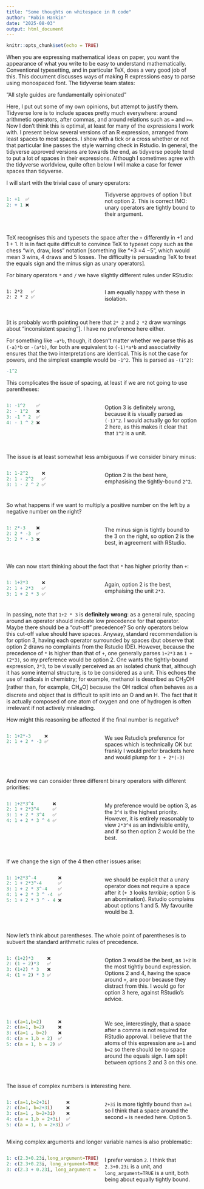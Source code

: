 ```yaml
---
title: "Some thoughts on whitespace in R code"
author: "Robin Hankin"
date: "2025-08-03"
output: html_document
---
```


```r
knitr::opts_chunk$set(echo = TRUE)
```
<style>
  .col2 {
    columns: 2 200px;         /* number of columns and width in pixels*/
    -webkit-columns: 2 200px; /* chrome, safari */
    -moz-columns: 2 200px;    /* firefox */
  }
  
  .col-break {
    break-before: column;       /* modern browsers */
    -webkit-column-break-before: always; /* Safari/Chrome */
    -moz-column-break-before: always;    /* Firefox */
  }
</style>


When you are expressing mathematical ideas on paper, you want the
appearance of what you write to be easy to understand mathematically.
Conventional typesetting, and in particular TeX, does a very good job
of this.  This document discusses ways of making R expressions easy to
parse using monospaced font.  The tidyverse team states:

"All style guides are fundamentally opinionated"

Here, I put out some of my own opinions, but attempt to justify them.
Tidyverse lore is to include spaces pretty much everywhere: around
arithmetic operators, after commas, and around relations such as `=`
and `>=`.  Now I don't think this is optimal, at least for many of the
expressions I work with.  I present below several versions of an R
expression, arranged from least spaces to most spaces.  I show with a
tick or a cross whether or not that particular line passes the style
warning check in Rstudio.  In general, the tidyverse approved versions
are towards the end, as tidyverse people tend to put a lot of spaces
in their expressions.  Although I sometimes agree with the tidyverse
worldview, quite often below I will make a case for fewer spaces than
tidyverse.

I will start with the trivial case of unary operators:

<div class="col2"><p>
```r
1: +1  ✅
2: + 1 ❌
```
</p><div class="col-break"></div>
Tidyverse approves of option 1 but not option 2.  This is correct IMO:
unary operators are tightly bound to their argument.
<br><br></p></div>

TeX recognises this and typesets the space after the `+` differently
in $+1$ and $1+1$.  It is in fact quite difficult to convince TeX to
typeset copy such as the chess "win, draw, loss" notation [something
like "$\mathord{+}3\ \mathord{=}4\ \mathord{-}5$", which would mean 3
wins, 4 draws and 5 losses.  The difficulty is persuading TeX to treat
the equals sign and the minus sign as unary operators].

For binary operators `*` and `/` we have slightly different rules
under RStudio:

<div class="col2">
```
1: 2*2   ✅
2: 2 * 2 ✅
```
</p><div class="col-break"></div><p>
I am equally happy with these in isolation.
<br><br></p></div>

[it is probably worth pointing out here that `2* 2` and `2 *2` draw
warnings about "inconsistent spacing"].  I have no preference here
either.

For something like `-a*b`, though, it doesn't matter whether we parse
this as `(-a)*b` or `-(a*b)`, for both are equivalent to `(-1)*a*b`
and associativity ensures that the two interpretations are identical.
This is not the case for powers, and the simplest example would be
`-1^2`.  This is parsed as `-(1^2)`:


```r
-1^2
```

This complicates the issue of spacing, at least if we are not going to
use parentheses:

<div class="col2"><p>
```r
1: -1^2    ✅
2: - 1^2   ❌
3: -1 ^ 2  ✅
4: - 1 ^ 2 ❌
```
</p><div class="col-break"></div><br>
Option 3 is definitely wrong, because it is visually parsed as
`(-1)^2`.  I would actually go for option 2 here, as this makes it
clear that that `1^2` is a unit.
<br><br></p></div>

The issue is at least somewhat less ambiguous if we consider binary
minus:

<div class="col2"><p>
```r
1: 1-2^2     ❌
2: 1 - 2^2   ✅
3: 1 - 2 ^ 2 ✅
```
</p><div class="col-break"></div><br>
Option 2 is the best here, emphasising the tightly-bound `2^2`.
<br><br></p></div>

So what happens if we want to multiply a positive number on the left
by a negative number on the right?


<div class="col2"><p>
```r
1: 2*-3    ❌
2: 2 * -3  ✅
3: 2 * - 3 ❌
```
</p><div class="col-break"></div><br>
The minus sign is tightly bound to the 3 on the right, so option
2 is the best, in agreement with RStudio.
<br><br></p></div>

We can now start thinking about the fact that `*` has higher priority
than `+`:

<div class="col2"><p>
```r
1: 1+2*3     ❌
2: 1 + 2*3   ✅
3: 1 + 2 * 3 ✅
```
</p><div class="col-break"></div><br>
Again, option 2 is the best, emphaising the unit `2*3`.
<br><br></p></div>

In passing, note that `1+2 * 3` is **definitely wrong**: as a general
rule, spacing around an operator should indicate low precedence for
that operator.  Maybe there should be a "cut-off" precedence? So only
operators below this cut-off value should have spaces.  Anyway,
standard recommendation is for option 3, having each operator
surrounded by spaces (but observe that option 2 draws no complaints
from the Rstudio IDE).  However, because the precedence of `*` is
higher than that of `+`, one generally parses `1+2*3` as `1 + (2*3)`,
so my preference would be option 2. One wants the tightly-bound
expression, `2*3`, to be visually perceived as an isolated chunk that,
although it has some internal structure, is to be considered as a
unit. This echoes the use of radicals in chemistry; for example,
methanol is described as CH<sub>3</sub>OH [rather than, for example,
CH<sub>4</sub>O] because the OH radical often behaves as a discrete
and object that is difficult to split into an O and an H.  The fact
that it is actually composed of one atom of oxygen and one of hydrogen
is often irrelevant if not actively misleading.

How might this reasoning be affected if the final number is negative?

<div class="col2"><p>
```r
1: 1+2*-3     ❌
2: 1 + 2 * -3 ✅
```
</p><div class="col-break"></div><br>
We see Rstudio's preference for spaces which is technically OK but
frankly I would prefer brackets here and would plump for `1 + 2*(-3)`
<br><br></p></div>


And now we can consider three different binary operators with
different priorities:

<div class="col2"><p>
```r
1: 1+2*3^4       ❌
2: 1 + 2*3^4     ✅
3: 1 + 2 * 3^4   ✅
4: 1 + 2 * 3 ^ 4 ✅
```
</p><div class="col-break"></div><br>
My preference would be option 3, as the `3^4` is the highest
priority.  However, it is entirely reasonably to view `2*3^4` as an
indivisible entity, and if so then option 2 would be the best.
<br><br></p></div>

If we change the sign of the 4 then other issues arise:

<div class="col2"><p>
```r
1: 1+2*3^-4        ❌
2: 1 + 2*3^-4      ✅
3: 1 + 2 * 3^-4    ✅
4: 1 + 2 * 3 ^ -4  ✅
5: 1 + 2 * 3 ^ - 4 ❌
```
</p><div class="col-break"></div><br>
we should be explicit that a unary operator does not require a
space after it (`+ 3` looks *terrible*; option 5 is an abomination).
Rstudio complains about options 1 and 5.  My favourite would be 3.
<br><br></p></div>

Now let's think about parentheses.  The whole point of parentheses is
to subvert the standard arithmetic rules of precedence.

<div class="col2"><p>
```r
1: (1+2)*3     ❌
2: (1 + 2)*3   ✅
3: (1+2) * 3   ❌
4: (1 + 2) * 3 ✅
```
</p><div class="col-break"></div><br>
Option 3 would be the best, as `1+2` is the most tightly bound
expression.  Options 2 and 4, having the space around `+`, are poor
because they distract from this.  I would go for option 3 here,
against RStudio's advice.
<br><br></p></div>


<div class="col2"><p>
```r
1: c(a=1,b=2)      ❌
2: c(a=1, b=2)     ❌
3: c(a=1 , b=2)    ❌
4: c(a = 1,b = 2)  ✅
5: c(a = 1, b = 2) ✅
```
</p><div class="col-break"></div><br>
We see, interestingly, that a space after a comma is not
required for RStudio approval.  I believe that the atoms of this
expression are `a=1` and `b=2` so there should be no space around the
equals sign.  I am split between options 2 and 3 on this one.
<br><br></p></div>

The issue of complex numbers is interesting here.

<div class="col2"><p>
```r
1: c(a=1,b=2+3i)      ❌
2: c(a=1, b=2+3i)     ❌
3: c(a=1 , b=2+3i)    ❌
4: c(a = 1,b = 2+3i)  ✅
5: c(a = 1, b = 2+3i) ✅
```
</p><div class="col-break"></div><br>
`2+3i` is more tightly bound than `a=1` so I think that a space around
the second `=` is needed here.  Option 5.
<br><br></p></div>


Mixing complex arguments and longer variable names is also problematic:


<div class="col2"><p>
```r
1: c(2.3+0.23i,long_argument=TRUE)      ❌
2: c(2.3+0.23i, long_argument=TRUE)     ❌
3: c(2.3 + 0.23i, long_argument = TRUE) ✅
```
</p><div class="col-break"></div><br>
I prefer version `2`.  I think that `2.3+0.23i` is a unit, and
`long_argument=TRUE` is a unit, both being about equally tightly
bound.
<br><br></p></div>

